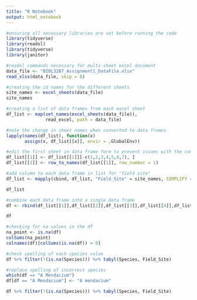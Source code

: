 ```yaml
---
title: "R Notebook"
output: html_notebook
---
```


```r
#ensuring all necessary libraries are set before running the code
library(tidyverse)
library(readxl)
library(tidyverse)
library(janitor)
```

```r
#readxl commands necessary for multi-sheet excel document
data_file <- "BIOL3207_Assignment1_DataFile.xlsx"
read_xlsx(data_file, skip = 8)
```

```r
#creating the id names for the different sheets
site_names <- excel_sheets(data_file)
site_names
```

```r
#creating a list of data frames from each excel sheet
df_list <- map(set_names(excel_sheets(data_file)),
               read_excel, path = data_file)

#note the change in sheet names when converted to data frames
lapply(names(df_list), function(x)
       assign(x, df_list[[x]], envir = .GlobalEnv))
```

```r
#edit the first sheet in data frame form to prevent issues with the comments within the excel document
df_list[[1]] <- df_list[[1]][-c(1,2,3,4,5,6,7), ]
df_list[[1]] <- row_to_names(df_list[[1]], row_number = 1)

#add column to each data frame in list for "field site"
df_list <- mapply(cbind, df_list, "Field_Site" = site_names, SIMPLIFY = F)

df_list
```

```r
#combine each data frame into a single data frame
df <- rbind(df_list[[1]],df_list[[2]],df_list[[3]],df_list[[4]],df_list[[5]])

df
```

```r
#checking for na values in the df
na_point <- is.na(df)
colSums(na_point)
colnames(df)[colSums(is.na(df)) > 0]
```

```r
#check spelling of each species value
df %>% filter(!(is.na(Species))) %>% tabyl(Species, Field_Site)
```

```r
#replace spelling of incorrect species
which(df == "A Mendacium")
df[df == "A Mendacium"] <- "A mendacium"
```

```r
df %>% filter(!(is.na(Species))) %>% tabyl(Species, Field_Site)
```

```r

```


































